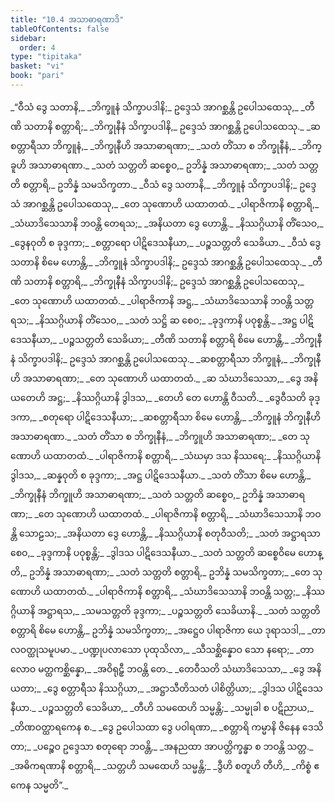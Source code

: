```yaml
---
title: "10.4 အသာဓာရဏာဒိ"
tableOfContents: false
sidebar:
  order: 4
type: "tipitaka"
basket: "vi"
book: "pari"
---
```



<DynamicBreadcrumb />

<Division number="338" book="pari">

<Paragraph number="1652" book="pari">
_“ဝီသံ ဒွေ သတာနိ,_  
_ဘိက္ခူနံ သိက္ခာပဒါနိ;_  
ဥဒ္ဒေသံ အာဂစ္ဆန္တိ ဥပေါသထေသု,_  
_တီဏိ သတာနိ စတ္တာရိ;_  
_ဘိက္ခုနီနံ သိက္ခာပဒါနိ,_  
ဥဒ္ဒေသံ အာဂစ္ဆန္တိ ဥပေါသထေသု._  

</Paragraph>

<Paragraph number="1653" type="verses" book="pari">
_ဆစတ္တာရီသာ ဘိက္ခူနံ,_  
_ဘိက္ခုနီဟိ အသာဓာရဏာ;_  
_သတံ တိံသာ စ ဘိက္ခုနီနံ,_  
_ဘိက္ခူဟိ အသာဓာရဏာ._  

</Paragraph>

<Paragraph number="1654" book="pari">
_သတံ သတ္တတိ ဆစ္စေဝ,_  
ဥဘိန္နံ အသာဓာရဏာ;_  
_သတံ သတ္တတိ စတ္တာရိ,_  
ဥဘိန္နံ သမသိက္ခတာ._  

</Paragraph>

<Paragraph number="1655" type="verses" book="pari">
_ဝီသံ ဒွေ သတာနိ,_  
_ဘိက္ခူနံ သိက္ခာပဒါနိ;_  
ဥဒ္ဒေသံ အာဂစ္ဆန္တိ ဥပေါသထေသု,_  
_တေ သုဏောဟိ ယထာတထံ._  

</Paragraph>

<Paragraph number="1656" type="verses" book="pari">
_ပါရာဇိကာနိ စတ္တာရိ,_  
_သံဃာဒိသေသာနိ ဘဝန္တိ တေရသ;_  
_အနိယတာ ဒွေ ဟောန္တိ._  

</Paragraph>

<Paragraph number="1657" type="verses" book="pari">
_နိဿဂ္ဂိယာနိ တိံသေဝ,_  
_ဒွေနဝုတိ စ ခုဒ္ဒကာ;_  
_စတ္တာရော ပါဋိဒေသနီယာ,_  
_ပဉ္စသတ္တတိ သေခိယာ._  

</Paragraph>

<Paragraph number="1658" book="pari">
_ဝီသံ ဒွေ သတာနိ စိမေ ဟောန္တိ,_  
_ဘိက္ခူနံ သိက္ခာပဒါနိ;_  
ဥဒ္ဒေသံ အာဂစ္ဆန္တိ ဥပေါသထေသု._  

</Paragraph>

<Paragraph number="1659" type="verses" book="pari">
_တီဏိ သတာနိ စတ္တာရိ,_  
_ဘိက္ခုနီနံ သိက္ခာပဒါနိ;_  
ဥဒ္ဒေသံ အာဂစ္ဆန္တိ ဥပေါသထေသု,_  
_တေ သုဏောဟိ ယထာတထံ._  

</Paragraph>

<Paragraph number="1660" type="verses" book="pari">
_ပါရာဇိကာနိ အဋ္ဌ,_  
_သံဃာဒိသေသာနိ ဘဝန္တိ သတ္တရသ;_  
_နိဿဂ္ဂိယာနိ တိံသေဝ,_  
_သတံ သဋ္ဌိ ဆ စေဝ;_  
_ခုဒ္ဒကာနိ ပဝုစ္စန္တိ._  

</Paragraph>

<Paragraph number="1661" type="verses" book="pari">
_အဋ္ဌ ပါဋိဒေသနီယာ,_  
_ပဉ္စသတ္တတိ သေခိယာ;_  
_တီဏိ သတာနိ စတ္တာရိ စိမေ ဟောန္တိ,_  
_ဘိက္ခုနီနံ သိက္ခာပဒါနိ;_  
ဥဒ္ဒေသံ အာဂစ္ဆန္တိ ဥပေါသထေသု._  

</Paragraph>

<Paragraph number="1662" type="verses" book="pari">
_ဆစတ္တာရီသာ ဘိက္ခူနံ,_  
_ဘိက္ခုနီဟိ အသာဓာရဏာ;_  
_တေ သုဏောဟိ ယထာတထံ._  

</Paragraph>

<Paragraph number="1663" type="verses" book="pari">
_ဆ သံဃာဒိသေသာ,_  
_ဒွေ အနိယတေဟိ အဋ္ဌ;_  
_နိဿဂ္ဂိယာနိ ဒွါဒသ,_  
_တေဟိ တေ ဟောန္တိ ဝီသတိ._  

</Paragraph>

<Paragraph number="1664" type="verses" book="pari">
_ဒွေဝီသတိ ခုဒ္ဒကာ,_  
_စတုရော ပါဋိဒေသနီယာ;_  
_ဆစတ္တာရီသာ စိမေ ဟောန္တိ,_  
_ဘိက္ခူနံ ဘိက္ခုနီဟိ အသာဓာရဏာ._  

</Paragraph>

<Paragraph number="1665" type="verses" book="pari">
_သတံ တိံသာ စ ဘိက္ခုနီနံ,_  
_ဘိက္ခူဟိ အသာဓာရဏာ;_  
_တေ သုဏောဟိ ယထာတထံ._  

</Paragraph>

<Paragraph number="1666" type="verses" book="pari">
_ပါရာဇိကာနိ စတ္တာရိ,_  
_သံဃမှာ ဒသ နိဿရေ;_  
_နိဿဂ္ဂိယာနိ ဒွါဒသ,_  
_ဆန္နဝုတိ စ ခုဒ္ဒကာ;_  
_အဋ္ဌ ပါဋိဒေသနီယာ._  

</Paragraph>

<Paragraph number="1667" type="verses" book="pari">
_သတံ တိံသာ စိမေ ဟောန္တိ,_  
_ဘိက္ခုနီနံ ဘိက္ခူဟိ အသာဓာရဏာ;_  
_သတံ သတ္တတိ ဆစ္စေဝ,_  
ဥဘိန္နံ အသာဓာရဏာ;_  
_တေ သုဏောဟိ ယထာတထံ._  

</Paragraph>

<Paragraph number="1668" type="verses" book="pari">
_ပါရာဇိကာနိ စတ္တာရိ,_  
_သံဃာဒိသေသာနိ ဘဝန္တိ သောဠသ;_  
_အနိယတာ ဒွေ ဟောန္တိ,_  
_နိဿဂ္ဂိယာနိ စတုဝီသတိ;_  
_သတံ အဋ္ဌာရသာ စေဝ,_  
_ခုဒ္ဒကာနိ ပဝုစ္စန္တိ;_  
_ဒွါဒသ ပါဋိဒေသနီယာ._  

</Paragraph>

<Paragraph number="1669" book="pari">
_သတံ သတ္တတိ ဆစ္စေဝိမေ ဟောန္တိ,_  
ဥဘိန္နံ အသာဓာရဏာ;_  
_သတံ သတ္တတိ စတ္တာရိ,_  
ဥဘိန္နံ သမသိက္ခတာ;_  
_တေ သုဏောဟိ ယထာတထံ._  

</Paragraph>

<Paragraph number="1670" type="verses" book="pari">
_ပါရာဇိကာနိ စတ္တာရိ,_  
_သံဃာဒိသေသာနိ ဘဝန္တိ သတ္တ;_  
_နိဿဂ္ဂိယာနိ အဋ္ဌာရသ,_  
_သမသတ္တတိ ခုဒ္ဒကာ;_  
_ပဉ္စသတ္တတိ သေခိယာနိ._  

</Paragraph>

<Paragraph number="1671" type="verses" book="pari">
_သတံ သတ္တတိ စတ္တာရိ စိမေ ဟောန္တိ,_  
ဥဘိန္နံ သမသိက္ခတာ;_  
_အဋ္ဌေဝ ပါရာဇိကာ ယေ ဒုရာသဒါ,_  
_တာလဝတ္ထုသမူပမာ._  

</Paragraph>

<Paragraph number="1672" type="verses" book="pari">
_ပဏ္ဍုပလာသော ပုထုသိလာ,_  
_သီသစ္ဆိန္နောဝ သော နရော;_  
_တာလောဝ မတ္ထကစ္ဆိန္နော,_  
_အဝိရုဠှီ ဘဝန္တိ တေ._  

</Paragraph>

<Paragraph number="1673" type="verses" book="pari">
_တေဝီသတိ သံဃာဒိသေသာ,_  
_ဒွေ အနိယတာ;_  
_ဒွေ စတ္တာရီသ နိဿဂ္ဂိယာ,_  
_အဋ္ဌာသီတိသတံ ပါစိတ္တိယာ;_  
_ဒွါဒသ ပါဋိဒေသနီယာ._  

</Paragraph>

<Paragraph number="1674" type="verses" book="pari">
_ပဉ္စသတ္တတိ သေခိယာ,_  
_တီဟိ သမထေဟိ သမ္မန္တိ;_  
_သမ္မုခါ စ ပဋိညာယ,_  
_တိဏဝတ္ထာရကေန စ._  

</Paragraph>

<Paragraph number="1675" type="verses" book="pari">
_ဒွေ ဥပေါသထာ ဒွေ ပဝါရဏာ,_  
_စတ္တာရိ ကမ္မာနိ ဇိနေန ဒေသိတာ;_  
_ပဉ္စေဝ ဥဒ္ဒေသာ စတုရော ဘဝန္တိ,_  
_အနညထာ အာပတ္တိက္ခန္ဓာ စ ဘဝန္တိ သတ္တ._  

</Paragraph>

<Paragraph number="1676" type="verses" book="pari">
_အဓိကရဏာနိ စတ္တာရိ,_  
_သတ္တဟိ သမထေဟိ သမ္မန္တိ;_  
_ဒွီဟိ စတူဟိ တီဟိ,_  
_ကိစ္စံ ဧကေန သမ္မတိ”._
</Paragraph>
</Division>